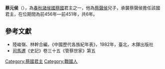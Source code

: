 '''蔡元侯'''（{{bd|？||前451年||catIdx=J}}），為[[春秋时期|春秋]][[諸侯國|諸侯國]][[蔡國|蔡國]]君主之一，他為[[蔡聲侯|蔡聲侯]]兒子，承襲蔡聲侯擔任該國君主，在位期間為前456年—前451年，共6年。

==參考文獻==
*陸峻嶺、林幹合編，《中國歷代各族紀年表》，1982年，臺北，木鐸出版社
*[[司馬遷|司馬遷]]《史記》卷三十五《管蔡世家》第五

{{start box}}
{{s-before|[[蔡聲侯|蔡聲侯]]}}
{{s-title|[[春秋时期|春秋]][[蔡國|蔡國]]君主|在位期間前456年—前451年，共6年}}
{{s-after|[[蔡侯齊|蔡侯齊]]}}
{{end box}}
{{蔡國君主}}
[[Category:蔡國君主|Category:蔡國君主]]
[[Category:戰國人|Category:戰國人]]